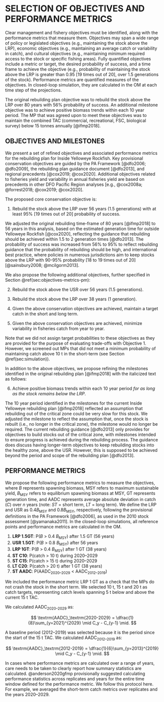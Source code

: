 # SELECTION OF OBJECTIVES AND PERFORMANCE METRICS  {#sec:objectives-metrics}

Clear management and fishery objectives must be identified, along with the performance metrics that measure them.
Objectives may span a wide range of policy or legislated objectives (e.g., maintaining the stock above the LRP), economic objectives (e.g., maintaining an average catch or variability in catch), and cultural objectives (e.g., maintaining minimum required access to the stock or specific fishing areas).
Fully quantified objectives include a metric or target, the desired probability of success, and a time frame to achieve the objective (e.g., probability of maintaining the stock above the LRP is greater than 0.95 [19 times out of 20], over 1.5 generations of the stock).
Performance metrics are quantified measures of the objectives. In closed-loop simulation, they are calculated in the OM at each time step of the projections.

The original rebuilding plan objective was to
rebuild the stock above the LRP over 80 years with 56% probability of success. An additional milestone objective was to achieve positive biomass trends within each 10 year period.
The MP that was agreed upon to meet these objectives was to maintain the combined TAC (commercial, recreational, FSC, biological survey) below 15 tonnes annually [@ifmp2018].

## OBJECTIVES AND MILESTONES {#sec:objectives-metrics-obj}

We present a set of refined objectives and associated performance metrics for the rebuilding plan for Inside Yelloweye Rockfish.
Key provisional conservation objectives are guided by the PA Framework
[@dfo2006; @dfo2009], the rebuilding plan guidance document [@dfo2013], and regional precedents [@cox2019; @cox2020].
Additional objectives related to fisheries yield and variability in annual fisheries yield are based on precedents in other DFO Pacific Region analyses [e.g., @cox2008a; @forrest2018; @cox2019; @cox2020].

The proposed core conservation objective is:

1. Rebuild the stock above the LRP over 56 years (1.5 generations) with at least 95% [19 times out of 20] probability of success.

We adjusted the original rebuilding time-frame of 80 years [@ifmp2018] to 56 years in this analysis, based on the estimated generation time for outside Yelloweye Rockfish [@cox2020], reflecting the guidance that rebuilding should be achieved within 1.5 to 2 generation times [@dfo2013].
The probability of success was increased from 56% to 95% to reflect rebuilding guidance that the probability of rebuilding should be high, and international best practice, where policies in numerous jurisdictions aim to keep stocks above the LRP with 90-95% probability [18 to 19 times out of 20][@sainsbury2008; @mcilgorm2013].

We also propose the following additional objectives, further specified in Section \@ref(sec:objectives-metrics-pm):

2. Rebuild the stock above the USR over 56 years (1.5 generations).

3. Rebuild the stock above the LRP over 38 years (1 generation).

4. Given the above conservation objectives are achieved, maintain a target catch in the short and long term.

5. Given the above conservation objectives are achieved, minimize variability in fisheries catch from year to year.

Note that we did not assign target probabilities to these objectives as they are provided for the purpose of evaluating trade-offs with Objective 1.
However, we screened out MPs that did not meet a minimum probability of maintaining catch above 10 t in the short-term (see Section \@ref(sec:simulation)).

In addition to the above objectives, we propose refining the milestones identified in the original rebuilding plan [@ifmp2018] with the italicized text as follows:

6. Achieve positive biomass trends within each 10 year period *for as long as the stock remains below the LRP*.

The 10 year period identified in the milestones for the current Inside Yelloweye rebuilding plan [@ifmp2018] reflected an assumption that rebuilding out of the critical zone could be very slow for this stock.
We adjusted the milestone to reflect the assumption that, once the stock is rebuilt (i.e., no longer in the critical zone), the milestone would no longer be required.
The current rebuilding guidance [@dfo2013] only provides for objectives to build stocks out of the critical zone, with milestones intended to ensure progress is achieved during the rebuilding process.
The guidance does discuss having longer-term objectives to keep rebuilding stocks into the healthy zone, above the USR.
However, this is supposed to be achieved beyond the period and scope of the rebuilding plan [@dfo2013].

## PERFORMANCE METRICS {#sec:objectives-metrics-pm}

We propose the following performance metrics to measure the objectives, where *B* represents spawning biomass, MSY refers to maximum sustainable yield, *B*~MSY~ refers to equilibrium spawning biomass at MSY, GT represents generation time, and AADC represents average absolute deviation in catch ($C$) over $n$ years (note: *ST* = short term, *LT* = long term). We define the LRP and USR as 0.4*B*~MSY~ and 0.8*B*~MSY~, respectively, following the provisional definitions in the PA Framework [@dfo2006], as used in the 2010 stock assessment [@yamanaka2011]. In the closed-loop simulations, all reference points and performance metrics are calculated in the OM.

1. **LRP 1.5GT**: P(*B* > 0.4 *B*~MSY~) after 1.5 GT (56 years)
2. **USR 1.5GT**: P(*B* > 0.8 *B*~MSY~) after 56 years
3. **LRP 1GT**: P(*B* > 0.4 *B*~MSY~) after 1 GT (38 years)
4. **ST C10**: P(catch > 10 t) during 2020--2029  
5. **ST C15**: P(catch > 15 t) during 2020--2029
<!-- 6. ST C20: P(catch > 20 t) during 2020--2029 RF: we don't report this one-->
6. **LT C20**: P(catch > 20 t) after 1 GT (38 years)
7. **ST AADC**: P(AADC~2020--2029~ < AADC~2012--2019~)

We included the performance metric LRP 1 GT as a check that the MPs do not crash the stock in the short term.
We selected 10 t, 15 t and 20 t as catch targets, representing catch levels spanning 5 t below and above the current 15 t TAC.

We calculated AADC~2020--2029~ as:

$$
\textrm{AADC}_\textrm{2020-2029} = \dfrac{1}{8}\sum_{y=2021}^{2029} \mid C_y - C_{y-1} \mid.
$$

A baseline period (2012--2019) was selected because it is the period since the start of the 15 t TAC. We calculated AADC~2012--2019~ as:

$$
\textrm{AADC}_\textrm{2012-2019} = \dfrac{1}{6}\sum_{y=2013}^{2019} \mid C_y - C_{y-1} \mid.
$$

In cases where performance metrics are calculated over a range of years, care needs to be taken to clearly report how summary statistics are calculated.
@anderson2020gfmp provisionally suggested calculating performance statistics across replicates and years for the entire time window defined for the performance metric.
We follow this protocol here.
For example, we averaged the short-term catch metrics over replicates and the years 2020--2029.
